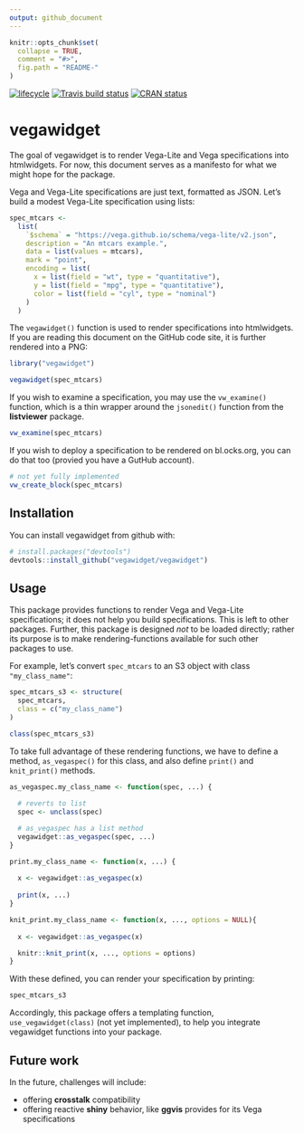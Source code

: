 ```yaml
---
output: github_document
---
```


<!-- README.md is generated from README.Rmd. Please edit that file -->

```r
knitr::opts_chunk$set(
  collapse = TRUE,
  comment = "#>",
  fig.path = "README-"
)
```

[![lifecycle](https://img.shields.io/badge/lifecycle-experimental-orange.svg)](https://www.tidyverse.org/lifecycle/#experimental)
[![Travis build status](https://travis-ci.org/vegawidget/vegawidget.svg?branch=master)](https://travis-ci.org/vegawidget/vegawidget)
[![CRAN status](https://www.r-pkg.org/badges/version/vegawidget)](https://cran.r-project.org/package=vegawidget)

# vegawidget

The goal of vegawidget is to render Vega-Lite and Vega specifications into htmlwidgets. For now, this document serves as a manifesto for what we might hope for the package.

Vega and Vega-Lite specifications are just text, formatted as JSON. Let's build a modest Vega-Lite specification using lists:

```r
spec_mtcars <-
  list(
    `$schema` = "https://vega.github.io/schema/vega-lite/v2.json",
    description = "An mtcars example.",
    data = list(values = mtcars),
    mark = "point",
    encoding = list(
      x = list(field = "wt", type = "quantitative"),
      y = list(field = "mpg", type = "quantitative"),
      color = list(field = "cyl", type = "nominal")
    )
  )  
```

The `vegawidget()` function is used to render specifications into htmlwidgets. If you are reading this document on the GitHub code site, it is further rendered into a PNG: 

```r
library("vegawidget")

vegawidget(spec_mtcars)
```

If you wish to examine a specification, you may use the `vw_examine()` function, which is a thin wrapper around the `jsonedit()` function from the **listviewer** package.

```r
vw_examine(spec_mtcars)
```

If you wish to deploy a specification to be rendered on bl.ocks.org, you can do that too (provied you have a GutHub account).

```r
# not yet fully implemented
vw_create_block(spec_mtcars)
```

## Installation

You can install vegawidget from github with:

```r
# install.packages("devtools")
devtools::install_github("vegawidget/vegawidget")
```

## Usage

This package provides functions to render Vega and Vega-Lite specifications; it does not help you build specifications. This is left to other packages. Further, this package is designed *not* to be loaded directly; rather its purpose is to make rendering-functions available for such other packages to use.

For example, let's convert `spec_mtcars` to an S3 object with class `"my_class_name"`:

```r
spec_mtcars_s3 <- structure(
  spec_mtcars,
  class = c("my_class_name")
)

class(spec_mtcars_s3)
```

To take full advantage of these rendering functions, we have to define a method, `as_vegaspec()` for this class, and also define `print()` and `knit_print()` methods.

```r
as_vegaspec.my_class_name <- function(spec, ...) {
  
  # reverts to list
  spec <- unclass(spec)

  # as_vegaspec has a list method
  vegawidget::as_vegaspec(spec, ...)
}

print.my_class_name <- function(x, ...) {
  
  x <- vegawidget::as_vegaspec(x)
  
  print(x, ...)
}

knit_print.my_class_name <- function(x, ..., options = NULL){
  
  x <- vegawidget::as_vegaspec(x)

  knitr::knit_print(x, ..., options = options)
}
```

With these defined, you can render your specification by printing:

```r
spec_mtcars_s3
```

Accordingly, this package offers a templating function, `use_vegawidget(class)` (not yet implemented), to help you integrate vegawidget functions into your package. 

## Future work

In the future, challenges will include:

- offering **crosstalk** compatibility
- offering reactive **shiny** behavior, like **ggvis** provides for its Vega specifications




